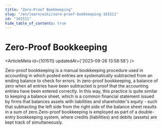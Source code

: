 ```yaml
---
title: "Zero-Proof Bookkeeping"
slug: "/en/learn/wiki/zero-proof-bookkeeping-101511"
id: "101511"
hide_table_of_contents: true
---
```



# Zero-Proof Bookkeeping

<ArticleMeta id={101511} updatedAt={'2023-09-26 13:58:58'} />
<div className='border-solid border-b border-t-0 my-4 border-[var(--ifm-color-gray-300)]' />

Zero-proof bookkeeping is a manual bookkeeping procedure used in accounting in which posted entries are systematically subtracted from an ending balance to check for errors. In zero-proof bookkeeping, a balance of zero when all entries have been subtracted is proof that the accounting entries have been entered correctly. In this way, this practice is quite similar to keeping a balance sheet, which is a common financial statement issued by firms that balances assets with liabilities and shareholder's equity - such that subtracting the left side from the right side of the balance sheet results in a sum of zero.Zero-proof bookkeeping is employed as part of a double-entry bookkeeping system, where credits (liabilities) and debits (assets) are kept track of simultaneously.
